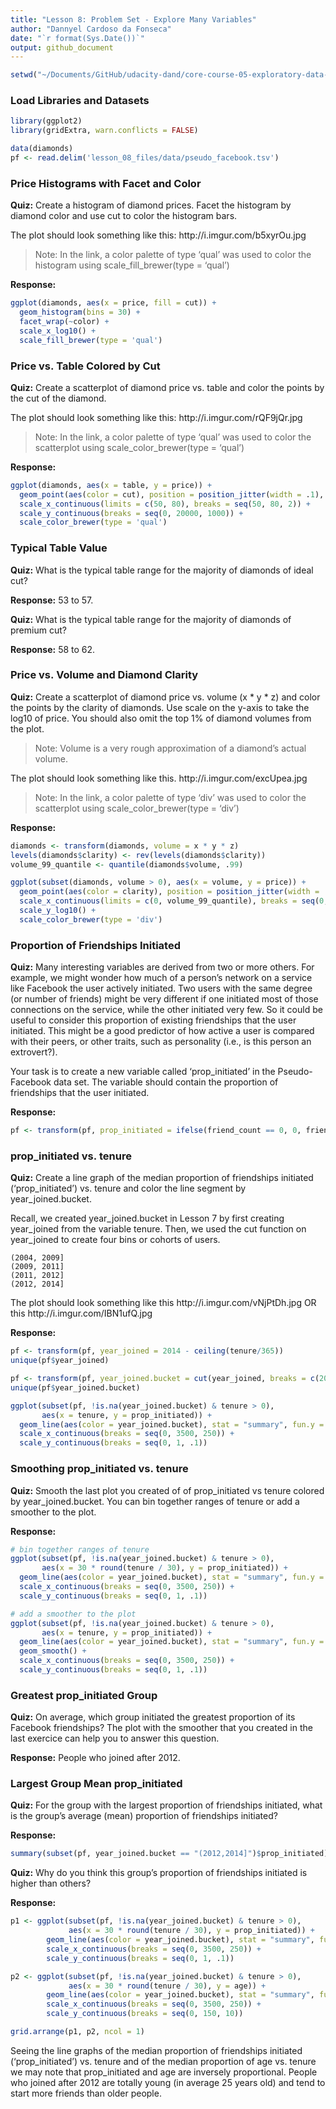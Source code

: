 ```yaml
---
title: "Lesson 8: Problem Set - Explore Many Variables"
author: "Dannyel Cardoso da Fonseca"  
date: "`r format(Sys.Date())`"
output: github_document
---
```


```r
setwd("~/Documents/GitHub/udacity-dand/core-course-05-exploratory-data-analysis/lesson-08-problem-set-explore-many-variables")
```

### Load Libraries and Datasets

```r
library(ggplot2)
library(gridExtra, warn.conflicts = FALSE)

data(diamonds)
pf <- read.delim('lesson_08_files/data/pseudo_facebook.tsv')
```

### Price Histograms with Facet and Color

**Quiz:** Create a histogram of diamond prices. Facet the histogram by diamond color and use cut to color the histogram bars.

The plot should look something like this: http://i.imgur.com/b5xyrOu.jpg

> Note: In the link, a color palette of type 'qual' was used to color the histogram using scale_fill_brewer(type = 'qual')

**Response:**
```r
ggplot(diamonds, aes(x = price, fill = cut)) +
  geom_histogram(bins = 30) +
  facet_wrap(~color) +
  scale_x_log10() +
  scale_fill_brewer(type = 'qual')
```

### Price vs. Table Colored by Cut

**Quiz:** Create a scatterplot of diamond price vs. table and color the points by the cut of the diamond.

The plot should look something like this: http://i.imgur.com/rQF9jQr.jpg

> Note: In the link, a color palette of type 'qual' was used to color the scatterplot using scale_color_brewer(type = 'qual')

**Response:**
```r
ggplot(diamonds, aes(x = table, y = price)) +
  geom_point(aes(color = cut), position = position_jitter(width = .1), alpha = .3, na.rm = TRUE) +
  scale_x_continuous(limits = c(50, 80), breaks = seq(50, 80, 2)) +
  scale_y_continuous(breaks = seq(0, 20000, 1000)) +
  scale_color_brewer(type = 'qual')
```

### Typical Table Value

**Quiz:** What is the typical table range for the majority of diamonds of ideal cut?

**Response:** 53 to 57.

**Quiz:** What is the typical table range for the majority of diamonds of premium cut?

**Response:** 58 to 62.

### Price vs. Volume and Diamond Clarity

**Quiz:** Create a scatterplot of diamond price vs. volume (x \* y \* z) and color the points by the clarity of diamonds. Use scale on the y-axis to take the log10 of price. You should also omit the top 1% of diamond volumes from the plot.

> Note: Volume is a very rough approximation of a diamond's actual volume.

The plot should look something like this. http://i.imgur.com/excUpea.jpg

> Note: In the link, a color palette of type 'div' was used to color the scatterplot using scale_color_brewer(type = 'div')

**Response:**
```r
diamonds <- transform(diamonds, volume = x * y * z)
levels(diamonds$clarity) <- rev(levels(diamonds$clarity))
volume_99_quantile <- quantile(diamonds$volume, .99)

ggplot(subset(diamonds, volume > 0), aes(x = volume, y = price)) +
  geom_point(aes(color = clarity), position = position_jitter(width = .1), alpha = .3, na.rm = TRUE) +
  scale_x_continuous(limits = c(0, volume_99_quantile), breaks = seq(0, volume_99_quantile, 25)) +
  scale_y_log10() +
  scale_color_brewer(type = 'div')
```

### Proportion of Friendships Initiated

**Quiz:** Many interesting variables are derived from two or more others. For example, we might wonder how much of a person's network on a service like Facebook the user actively initiated. Two users with the same degree (or number of friends) might be very different if one initiated most of those connections on the service, while the other initiated very few. So it could be useful to consider this proportion of existing friendships that the user initiated. This might be a good predictor of how active a user is compared with their peers, or other traits, such as personality (i.e., is this person an extrovert?).

Your task is to create a new variable called 'prop_initiated' in the Pseudo-Facebook data set. The variable should contain the proportion of friendships that the user initiated.

**Response:**
```r
pf <- transform(pf, prop_initiated = ifelse(friend_count == 0, 0, friendships_initiated/friend_count))
```

### prop_initiated vs. tenure

**Quiz:** Create a line graph of the median proportion of friendships initiated ('prop_initiated') vs. tenure and color the line segment by year_joined.bucket.

Recall, we created year_joined.bucket in Lesson 7 by first creating year_joined from the variable tenure. Then, we used the cut function on year_joined to create four bins or cohorts of users.

    (2004, 2009]
    (2009, 2011]
    (2011, 2012]
    (2012, 2014]

The plot should look something like this http://i.imgur.com/vNjPtDh.jpg OR this http://i.imgur.com/IBN1ufQ.jpg

**Response:**
```r
pf <- transform(pf, year_joined = 2014 - ceiling(tenure/365))
unique(pf$year_joined)

pf <- transform(pf, year_joined.bucket = cut(year_joined, breaks = c(2004, 2009, 2011, 2012, 2014)))
unique(pf$year_joined.bucket)

ggplot(subset(pf, !is.na(year_joined.bucket) & tenure > 0), 
       aes(x = tenure, y = prop_initiated)) +
  geom_line(aes(color = year_joined.bucket), stat = "summary", fun.y = median) +
  scale_x_continuous(breaks = seq(0, 3500, 250)) +
  scale_y_continuous(breaks = seq(0, 1, .1))
```

### Smoothing prop_initiated vs. tenure

**Quiz:** Smooth the last plot you created of of prop_initiated vs tenure colored by year_joined.bucket. You can bin together ranges of tenure or add a smoother to the plot.

**Response:**
```r
# bin together ranges of tenure
ggplot(subset(pf, !is.na(year_joined.bucket) & tenure > 0), 
       aes(x = 30 * round(tenure / 30), y = prop_initiated)) +
  geom_line(aes(color = year_joined.bucket), stat = "summary", fun.y = median) +
  scale_x_continuous(breaks = seq(0, 3500, 250)) +
  scale_y_continuous(breaks = seq(0, 1, .1))

# add a smoother to the plot
ggplot(subset(pf, !is.na(year_joined.bucket) & tenure > 0), 
       aes(x = tenure, y = prop_initiated)) +
  geom_line(aes(color = year_joined.bucket), stat = "summary", fun.y = median) +
  geom_smooth() +
  scale_x_continuous(breaks = seq(0, 3500, 250)) +
  scale_y_continuous(breaks = seq(0, 1, .1))
```

### Greatest prop_initiated Group

**Quiz:** On average, which group initiated the greatest proportion of its Facebook friendships? The plot with the smoother that you created in the last exercice can help you to answer this question. 

**Response:** People who joined after 2012.

### Largest Group Mean prop_initiated

**Quiz:** For the group with the largest proportion of friendships initiated, what is the group's average (mean) proportion of friendships initiated?

**Response:** 
```r
summary(subset(pf, year_joined.bucket == "(2012,2014]")$prop_initiated)
```

**Quiz:** Why do you think this group's proportion of friendships initiated is higher than others?

**Response:** 
```r
p1 <- ggplot(subset(pf, !is.na(year_joined.bucket) & tenure > 0), 
             aes(x = 30 * round(tenure / 30), y = prop_initiated)) +
        geom_line(aes(color = year_joined.bucket), stat = "summary", fun.y = median) +
        scale_x_continuous(breaks = seq(0, 3500, 250)) +
        scale_y_continuous(breaks = seq(0, 1, .1))

p2 <- ggplot(subset(pf, !is.na(year_joined.bucket) & tenure > 0), 
             aes(x = 30 * round(tenure / 30), y = age)) +
        geom_line(aes(color = year_joined.bucket), stat = "summary", fun.y = median) +
        scale_x_continuous(breaks = seq(0, 3500, 250)) +
        scale_y_continuous(breaks = seq(0, 150, 10))

grid.arrange(p1, p2, ncol = 1)
```

Seeing the line graphs of the median proportion of friendships initiated ('prop_initiated') vs. tenure and of the median proportion of age vs. tenure we may note that prop_initiated and age are inversely proportional. People who joined after 2012 are totally young (in average 25 years old) and tend to start more friends than older people.



